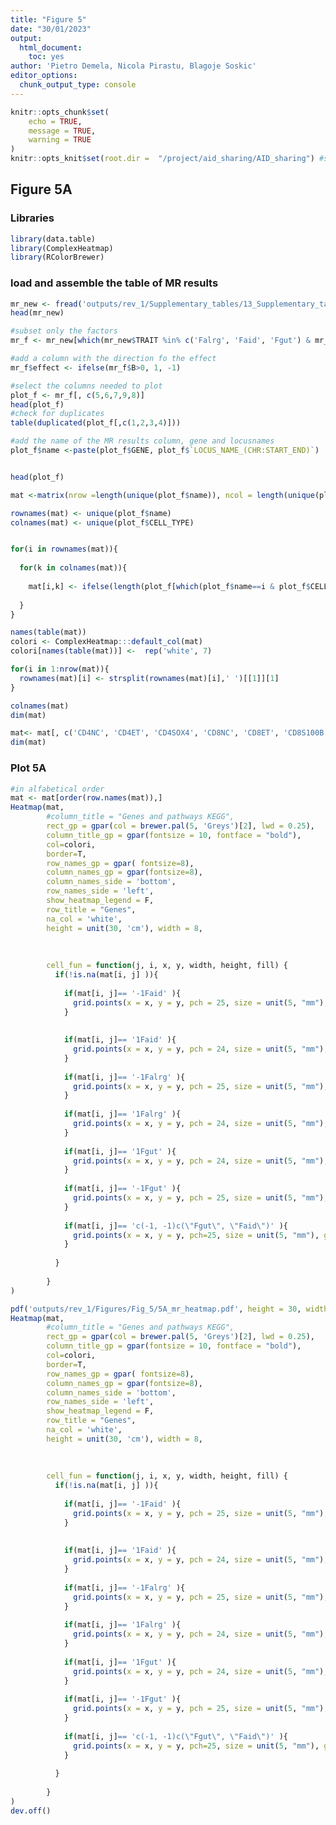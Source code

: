 ```yaml
---
title: "Figure 5"
date: "30/01/2023"
output: 
  html_document: 
    toc: yes
author: 'Pietro Demela, Nicola Pirastu, Blagoje Soskic'
editor_options: 
  chunk_output_type: console
---
```



```r
knitr::opts_chunk$set(
	echo = TRUE,
	message = TRUE,
	warning = TRUE
)
knitr::opts_knit$set(root.dir =  "/project/aid_sharing/AID_sharing") #set up the project directory
```

## Figure 5A
### Libraries

```r
library(data.table)
library(ComplexHeatmap)
library(RColorBrewer)
```

### load and assemble the table of MR results

```r
mr_new <- fread('outputs/rev_1/Supplementary_tables/13_Supplementary_table_eQTL_MR_results.csv', data.table = F)
head(mr_new)
```



```r
#subset only the factors
mr_f <- mr_new[which(mr_new$TRAIT %in% c('Falrg', 'Faid', 'Fgut') & mr_new$PVAL<0.05),]

#add a column with the direction fo the effect
mr_f$effect <- ifelse(mr_f$B>0, 1, -1)

#select the columns needed to plot
plot_f <- mr_f[, c(5,6,7,9,8)]
head(plot_f)
#check for duplicates
table(duplicated(plot_f[,c(1,2,3,4)]))

#add the name of the MR results column, gene and locusnames
plot_f$name <-paste(plot_f$GENE, plot_f$`LOCUS_NAME_(CHR:START_END)`) 


head(plot_f)

mat <-matrix(nrow =length(unique(plot_f$name)), ncol = length(unique(plot_f$CELL_TYPE))) 

rownames(mat) <- unique(plot_f$name)
colnames(mat) <- unique(plot_f$CELL_TYPE)


for(i in rownames(mat)){
  
  for(k in colnames(mat)){
    
    mat[i,k] <- ifelse(length(plot_f[which(plot_f$name==i & plot_f$CELL_TYPE==k),]$effect)!=0, paste0(plot_f[which(plot_f$name==i & plot_f$CELL_TYPE==k) , c( 'effect', 'TRAIT')], collapse = ''), NA)
    
  }
}

names(table(mat))
colori <- ComplexHeatmap:::default_col(mat)
colori[names(table(mat))] <-  rep('white', 7)

for(i in 1:nrow(mat)){
  rownames(mat)[i] <- strsplit(rownames(mat)[i],' ')[[1]][1]
}

colnames(mat)
dim(mat)

mat<- mat[, c('CD4NC', 'CD4ET', 'CD4SOX4', 'CD8NC', 'CD8ET', 'CD8S100B','BIN', 'BMem', 'Plasma', 'MonoC', 'MonoNC', 'DC' ,'NK', 'NKR')]
dim(mat)
```

### Plot 5A
```r
#in alfabetical order
mat <- mat[order(row.names(mat)),]
Heatmap(mat, 
        #column_title = "Genes and pathways KEGG",
        rect_gp = gpar(col = brewer.pal(5, 'Greys')[2], lwd = 0.25), 
        column_title_gp = gpar(fontsize = 10, fontface = "bold"),
        col=colori, 
        border=T,
        row_names_gp = gpar( fontsize=8),
        column_names_gp = gpar(fontsize=8),
        column_names_side = 'bottom',
        row_names_side = 'left',
        show_heatmap_legend = F,
        row_title = "Genes",
        na_col = 'white', 
        height = unit(30, 'cm'), width = 8, 
        
        
        
        cell_fun = function(j, i, x, y, width, height, fill) {
          if(!is.na(mat[i, j] )){
            
            if(mat[i, j]== '-1Faid' ){
              grid.points(x = x, y = y, pch = 25, size = unit(5, "mm"), gp = gpar(col = brewer.pal(6, 'Paired')[4], fill=brewer.pal(5, 'Paired')[4] ))
            }
            
            
            if(mat[i, j]== '1Faid' ){
              grid.points(x = x, y = y, pch = 24, size = unit(5, "mm"), gp = gpar(col = brewer.pal(5, 'Paired')[4], fill=brewer.pal(5, 'Paired')[4]))
            }
            
            if(mat[i, j]== '-1Falrg' ){
              grid.points(x = x, y = y, pch = 25, size = unit(5, "mm"), gp = gpar(col = brewer.pal(6, 'Paired')[6], fill=brewer.pal(6, 'Paired')[6]))
            }
            
            if(mat[i, j]== '1Falrg' ){
              grid.points(x = x, y = y, pch = 24, size = unit(5, "mm"), gp = gpar(col = brewer.pal(6, 'Paired')[6], fill=brewer.pal(6, 'Paired')[6]))
            }
            
            if(mat[i, j]== '1Fgut' ){
              grid.points(x = x, y = y, pch = 24, size = unit(5, "mm"), gp = gpar(col = brewer.pal(6, 'Paired')[2], fill=brewer.pal(6, 'Paired')[2]))
            }
            
            if(mat[i, j]== '-1Fgut' ){
              grid.points(x = x, y = y, pch = 25, size = unit(5, "mm"), gp = gpar(col = brewer.pal(6, 'Paired')[2], fill=brewer.pal(6, 'Paired')[2]))
            }
            
            if(mat[i, j]== 'c(-1, -1)c(\"Fgut\", \"Faid\")' ){
              grid.points(x = x, y = y, pch=25, size = unit(5, "mm"), gp = gpar(col = 'grey', fill='yellow'))
            }
            
          }
          
        }
)


```

```r
pdf('outputs/rev_1/Figures/Fig_5/5A_mr_heatmap.pdf', height = 30, width=8)
Heatmap(mat, 
        #column_title = "Genes and pathways KEGG",
        rect_gp = gpar(col = brewer.pal(5, 'Greys')[2], lwd = 0.25), 
        column_title_gp = gpar(fontsize = 10, fontface = "bold"),
        col=colori, 
        border=T,
        row_names_gp = gpar( fontsize=8),
        column_names_gp = gpar(fontsize=8),
        column_names_side = 'bottom',
        row_names_side = 'left',
        show_heatmap_legend = F,
        row_title = "Genes",
        na_col = 'white', 
        height = unit(30, 'cm'), width = 8, 
        
        
        
        cell_fun = function(j, i, x, y, width, height, fill) {
          if(!is.na(mat[i, j] )){
            
            if(mat[i, j]== '-1Faid' ){
              grid.points(x = x, y = y, pch = 25, size = unit(5, "mm"), gp = gpar(col = brewer.pal(6, 'Paired')[4], fill=brewer.pal(5, 'Paired')[4] ))
            }
            
            
            if(mat[i, j]== '1Faid' ){
              grid.points(x = x, y = y, pch = 24, size = unit(5, "mm"), gp = gpar(col = brewer.pal(5, 'Paired')[4], fill=brewer.pal(5, 'Paired')[4]))
            }
            
            if(mat[i, j]== '-1Falrg' ){
              grid.points(x = x, y = y, pch = 25, size = unit(5, "mm"), gp = gpar(col = brewer.pal(6, 'Paired')[6], fill=brewer.pal(6, 'Paired')[6]))
            }
            
            if(mat[i, j]== '1Falrg' ){
              grid.points(x = x, y = y, pch = 24, size = unit(5, "mm"), gp = gpar(col = brewer.pal(6, 'Paired')[6], fill=brewer.pal(6, 'Paired')[6]))
            }
            
            if(mat[i, j]== '1Fgut' ){
              grid.points(x = x, y = y, pch = 24, size = unit(5, "mm"), gp = gpar(col = brewer.pal(6, 'Paired')[2], fill=brewer.pal(6, 'Paired')[2]))
            }
            
            if(mat[i, j]== '-1Fgut' ){
              grid.points(x = x, y = y, pch = 25, size = unit(5, "mm"), gp = gpar(col = brewer.pal(6, 'Paired')[2], fill=brewer.pal(6, 'Paired')[2]))
            }
            
            if(mat[i, j]== 'c(-1, -1)c(\"Fgut\", \"Faid\")' ){
              grid.points(x = x, y = y, pch=25, size = unit(5, "mm"), gp = gpar(col = 'grey', fill='yellow'))
            }
            
          }
          
        }
)
dev.off()
```











